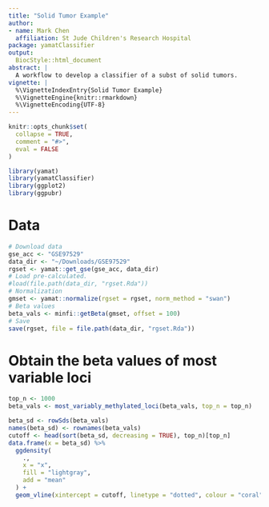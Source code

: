 ```yaml
---
title: "Solid Tumor Example"
author:
- name: Mark Chen
  affiliation: St Jude Children's Research Hospital
package: yamatClassifier
output:
  BiocStyle::html_document
abstract: |
  A workflow to develop a classifier of a subst of solid tumors.
vignette: |
  %\VignetteIndexEntry{Solid Tumor Example}
  %\VignetteEngine{knitr::rmarkdown}
  %\VignetteEncoding{UTF-8}
---
```


```r
knitr::opts_chunk$set(
  collapse = TRUE,
  comment = "#>",
  eval = FALSE
)
```

```r
library(yamat)
library(yamatClassifier)
library(ggplot2)
library(ggpubr)
```


# Data

```r
# Download data
gse_acc <- "GSE97529"
data_dir <- "~/Downloads/GSE97529"
rgset <- yamat::get_gse(gse_acc, data_dir)
# Load pre-calculated.
#load(file.path(data_dir, "rgset.Rda"))
# Normalization
gmset <- yamat::normalize(rgset = rgset, norm_method = "swan")
# Beta values
beta_vals <- minfi::getBeta(gmset, offset = 100)
# Save
save(rgset, file = file.path(data_dir, "rgset.Rda"))
```

# Obtain the beta values of most variable loci

```r
top_n <- 1000
beta_vals <- most_variably_methylated_loci(beta_vals, top_n = top_n)
```

```r
beta_sd <- rowSds(beta_vals)
names(beta_sd) <- rownames(beta_vals)
cutoff <- head(sort(beta_sd, decreasing = TRUE), top_n)[top_n]
data.frame(x = beta_sd) %>%
  ggdensity(
    .,
    x = "x",
    fill = "lightgray",
    add = "mean"
  ) + 
  geom_vline(xintercept = cutoff, linetype = "dotted", colour = "coral")
```


